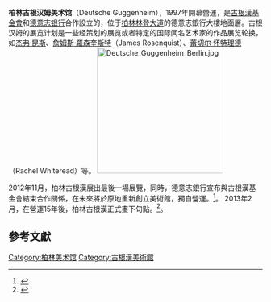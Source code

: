 '''柏林古根汉姆美术馆'''（Deutsche Guggenheim），1997年開幕營運，是[[古根漢基金會|古根漢基金會]]和[[德意志银行|德意志银行]]合作設立的，位于[[柏林|柏林]][[林登大道|林登大道]]的德意志銀行大樓地面層。古根汉姆的展览计划是一些经策划的展览或者特定的国际闻名艺术家的作品展览轮换，如[[杰弗·昆斯|杰弗·昆斯]]、[[詹姆斯·羅森奎斯特|詹姆斯·羅森奎斯特]]（James Rosenquist）、[[蕾切尔·怀特理德|蕾切尔·怀特理德]]（Rachel Whiteread）等。
[[File:Deutsche_Guggenheim_Berlin.jpg|250px]]

2012年11月，柏林古根漢展出最後一場展覽，同時，德意志銀行宣布與古根漢基金會結束合作關係，在未來將於原地重新創立美術館，獨自營運。<ref>{{Cite web |url=http://www.spiegel.de/international/zeitgeist/final-exhibition-guggenheim-says-goodbye-to-berlin-a-867541.html |title=存档副本 |access-date=2014-12-08 |archive-date=2015-06-28 |archive-url=https://web.archive.org/web/20150628170130/http://www.spiegel.de/international/zeitgeist/final-exhibition-guggenheim-says-goodbye-to-berlin-a-867541.html |dead-url=no }}</ref>。
2013年2月，在營運15年後，柏林古根漢正式畫下句點。<ref>{{cite web |url=http://www.guggenheim.org/guggenheim-foundation/history/deutsche-guggenheim |title=存档副本 |accessdate=2014-04-22 |deadurl=yes |archiveurl=https://web.archive.org/web/20140407000624/http://www.guggenheim.org/guggenheim-foundation/history/deutsche-guggenheim |archivedate=2014-04-07 }}</ref>。

==參考文獻==
{{reflist}}

{{古根漢美術館}}

[[Category:柏林美术馆|Category:柏林美术馆]]
[[Category:古根漢美術館|Category:古根漢美術館]]